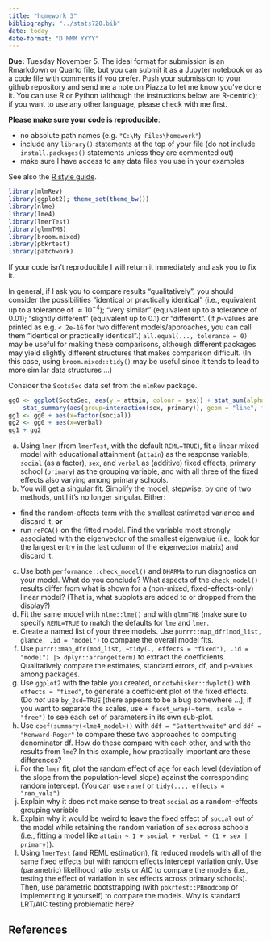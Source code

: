 ```yaml
---
title: "homework 3"
bibliography: "../stats720.bib"
date: today
date-format: "D MMM YYYY"
---
```


**Due:** Tuesday November 5. The ideal format for submission is an Rmarkdown or Quarto file, but you can submit it as a Jupyter notebook or as a code file with comments if you prefer. Push your submission to your github repository and send me a note on Piazza to let me know you've done it. You can use R or Python (although the instructions below are R-centric); if you want to use any other language, please check with me first.

**Please make sure your code is reproducible**:

* no absolute path names (e.g. `"C:\My Files\homework"`)
* include any `library()` statements at the top of your file (do not include `install.packages()` statements unless they are commented out)
* make sure I have access to any data files you use in your examples

See also the [R style guide](https://bbolker.github.io/stats720/R_style.html).

```r
library(mlmRev)
library(ggplot2); theme_set(theme_bw())
library(nlme)
library(lme4)
library(lmerTest)
library(glmmTMB)
library(broom.mixed)
library(pbkrtest)
library(patchwork)
```

If your code isn't reproducible I will return it immediately and ask you to fix it.

In general, if I ask you to compare results "qualitatively", you should consider the possibilities "identical or practically identical" (i.e., equivalent up to a tolerance of $\approx 10^{-4}$); "very similar" (equivalent up to a tolerance of 0.01); "slightly different" (equivalent up to 0.1) or "different". (If $p$-values are printed as e.g. `< 2e-16` for two different models/approaches, you can call them "identical or practically identical".)  `all.equal(..., tolerance = 0)` may be useful for making these comparisons, although different packages may yield slightly different structures that makes comparison difficult. (In this case, using `broom.mixed::tidy()` may be useful since it tends to lead to more similar data structures ...)

Consider the `ScotsSec` data set from the `mlmRev` package. 

```r
gg0 <- ggplot(ScotsSec, aes(y = attain, colour = sex)) + stat_sum(alpha = 0.5) +
    stat_summary(aes(group=interaction(sex, primary)), geom = "line", fun=mean)
gg1 <- gg0 + aes(x=factor(social))
gg2 <- gg0 + aes(x=verbal)
gg1 + gg2
```

a. Using `lmer` (from `lmerTest`, with the default `REML=TRUE`), fit a linear mixed model with educational attainment (`attain`) as the response variable, `social` (as a factor), `sex`, and `verbal` as (additive) fixed effects, primary school (`primary`) as the grouping variable, and with all three of the fixed effects also varying among primary schools.
b. You will get a singular fit. Simplify the model, stepwise, by one of two methods, until it's no longer singular. Either:
* find the random-effects term with the smallest estimated variance and discard it; **or**
* run `rePCA()` on the fitted model. Find the variable most strongly associated with the eigenvector of the smallest eigenvalue (i.e., look for the largest entry in the last column of the eigenvector matrix) and discard it.
c. Use both `performance::check_model()` and `DHARMa` to run diagnostics on your model. What do you conclude? What aspects of the `check_model()` results differ from what is shown for a (non-mixed, fixed-effects-only) linear model? (That is, what subplots are added to or dropped from the display?)
c. Fit the same model with `nlme::lme()` and with `glmmTMB` (make sure to specify `REML=TRUE` to match the defaults for `lme` and `lmer`.
d. Create a named list of your three models. Use `purrr::map_dfr(mod_list, glance, .id = "model")` to compare the overall model fits.
e. Use `purrr::map_dfr(mod_list, ~tidy(., effects = "fixed"), .id = "model") |> dplyr::arrange(term)` to extract the coefficients. Qualitatively compare the estimates, standard errors, df, and p-values among packages. 
f. Use `ggplot2` with the table you created, or `dotwhisker::dwplot()` with `effects = "fixed"`, to generate a coefficient plot of the fixed effects. (Do *not* use `by_2sd=TRUE` [there appears to be a bug somewhere ...]; if you want to separate the scales, use `+ facet_wrap(~term, scale = "free")` to see each set of parameters in its own sub-plot.
g. Use `coef(summary(<lme4_model>))` with `ddf = "Satterthwaite"` and `ddf = "Kenward-Roger"` to compare these two approaches to computing denominator df.  How do these compare with each other, and with the results from `lme`? In this example, how practically important are these differences?
h. For the `lmer` fit, plot the random effect of age for each level (deviation of the slope from the population-level slope) against the corresponding random intercept. (You can use `ranef` or `tidy(..., effects = "ran_vals")`
e. Explain why it does not make sense to treat `social` as a random-effects grouping variable
f. Explain why it would be weird to leave the fixed effect of `social` out of the model while retaining the random variation of `sex` across schools (i.e., fitting a model like `attain ~ 1 + social + verbal + (1 + sex | primary)`).
g. Using `lmerTest` (and REML estimation), fit reduced models with all of the same fixed effects but with random effects intercept variation only. Use (parametric) likelihood ratio tests or AIC to compare the models (i.e., testing the effect of variation in sex effects across primary schools). Then, use parametric bootstrapping (with `pbkrtest::PBmodcomp` or implementing it yourself) to compare the models.  Why is standard LRT/AIC testing problematic here?

## References


